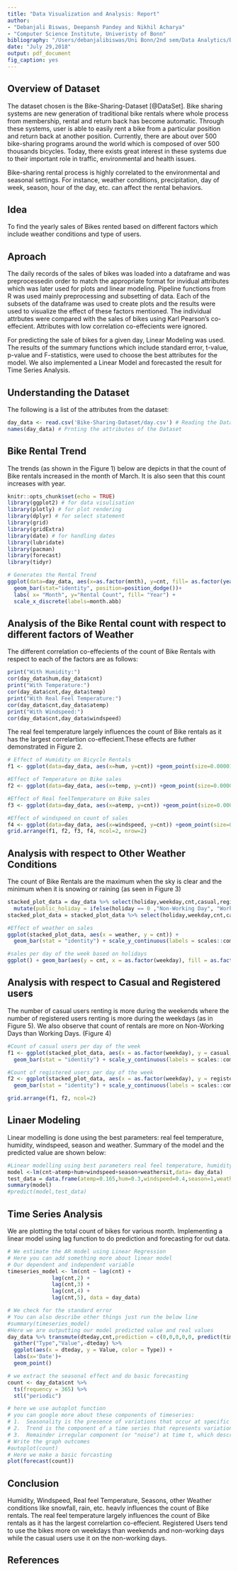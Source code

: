 ```yaml
---
title: "Data Visualization and Analysis: Report"
author: 
- "Debanjali Biswas, Deepansh Pandey and Nikhil Acharya"
- "Computer Science Institute, Univeristy of Bonn"
bibliography: "/Users/debanjalibiswas/Uni Bonn/2nd sem/Data Analytics/Bike-Sharing-Dataset/Final_Project/bibliography.bibtex"
date: "July 29,2018"
output: pdf_document
fig_caption: yes
---
```


## Overview of Dataset

The dataset chosen is the Bike-Sharing-Dataset [@DataSet]. Bike sharing systems are new generation of traditional bike rentals where whole process from membership, rental and return 
back has become automatic. Through these systems, user is able to easily rent a bike from a particular position and return 
back at another position. Currently, there are about over 500 bike-sharing programs around the world which is composed of 
over 500 thousands bicycles. Today, there exists great interest in these systems due to their important role in traffic, 
environmental and health issues. 

Bike-sharing rental process is highly correlated to the environmental and seasonal settings. For instance, weather conditions, precipitation, day of week, season, hour of the day, etc. can affect the rental behaviors.

## Idea
To find the yearly sales of Bikes rented based on different factors which include weather conditions and type of users.

## Aproach
The daily records of the sales of bikes was loaded into a dataframe and was preprocessedin order to match the appropriate format for invidual attributes which was later used for plots and linear modeling. Pipeline functions from R was used mainly preprocessing and subsetting of data. Each of the subsets of the dataframe was used to create plots and the results were used to visualize the effect of these factors mentioned. The individual attrbutes were compared with the sales of bikes using Karl Pearson's co-effecient. Attributes with low correlation co-effecients were ignored. 

For predicting the sale of bikes for a given day, Linear Modeling was used. The results of the summary functions which include standard error, t-value, p-value and F-statistics, were used to choose the best attributes for the model. We also implemented a Linear Model and forecasted the result for Time Series Analysis.

## Understanding the Dataset
The following is a list of the attributes from the dataset:
```r
day_data <- read.csv('Bike-Sharing-Dataset/day.csv') # Reading the Dataset
names(day_data) # Prnting the attributes of the Dataset
```

## Bike Rental Trend
The trends (as shown in the Figure 1) below are depicts in that the count of Bike rentals increased in the month of March. It is also seen that this count increases with year.
```r
knitr::opts_chunk$set(echo = TRUE)
library(ggplot2) # for data visulisation
library(plotly) # for plot rendering
library(dplyr) # for select statement
library(grid)
library(gridExtra)
library(date) # for handling dates
library(lubridate)
library(pacman)
library(forecast)
library(tidyr)
```

```r
# Generates the Rental Trend
ggplot(data=day_data, aes(x=as.factor(mnth), y=cnt, fill= as.factor(year(dteday)))) + 
  geom_bar(stat="identity", position=position_dodge())+
  labs( x= "Month", y="Rental Count", fill= "Year") +
  scale_x_discrete(labels=month.abb) 

```


## Analysis of the Bike Rental count with respect to different factors of Weather
The different correlation co-effecients of the count of Bike Rentals with respect to each of the factors are as follows:
```r
print("With Humidity:")
cor(day_data$hum,day_data$cnt)
print("With Temperature:")
cor(day_data$cnt,day_data$temp)
print("With Real Feel Temperature:")
cor(day_data$cnt,day_data$atemp)
print("With Windspeed:")
cor(day_data$cnt,day_data$windspeed)
```

The real feel temperature largely influences the count of Bike rentals as it has the largest correlartion co-effecient.These effects are futher demonstrated in Figure 2.

```r
# Effect of Humidity on Bicycle Rentals
f1 <- ggplot(data=day_data, aes(x=hum, y=cnt)) +geom_point(size=0.00001)+ labs(x= "Humidity", y="Rental Count")  +scale_x_continuous(breaks=c(0,0.5,1))

#Effect of Temperature on Bike sales
f2 <- ggplot(data=day_data, aes(x=temp, y=cnt)) +geom_point(size=0.00001)+ labs(x= "Temperature", y="Rental Count")  +scale_x_continuous(breaks=c(0,0.5,1)) + geom_smooth(method='lm')

#Effect of Real feelTemperature on Bike sales
f3 <- ggplot(data=day_data, aes(x=atemp, y=cnt)) +geom_point(size=0.00001)+ labs(x= "Real feel Temperature", y="Rental Count")  +scale_x_continuous(breaks=c(0,0.5,1)) + geom_smooth(method='lm')

#Effect of windspeed on count of sales
f4 <- ggplot(data=day_data, aes(x=windspeed, y=cnt)) +geom_point(size=0.00001)+ labs(x= "Windspeed", y="Rental Count")  +scale_x_continuous(breaks=c(0,0.5,1)) + geom_smooth(method='lm')
grid.arrange(f1, f2, f3, f4, ncol=2, nrow=2)
```

## Analysis with respect to Other Weather Conditions
The count of Bike Rentals are the maximum when the sky is clear and the minimum when it is snowing or raining (as seen in Figure 3)

```r
stacked_plot_data = day_data %>% select(holiday,weekday,cnt,casual,registered,weathersit) %>%  
  mutate(public_holiday = ifelse(holiday == 0 ,"Non-Working Day", "Working Day"))
stacked_plot_data = stacked_plot_data %>% select(holiday,weekday,cnt,casual,registered,weathersit, public_holiday) %>% mutate(weather = case_when(weathersit==1 ~ "Clear" , weathersit==2 ~ "Mild" ,  weathersit==3 ~ "Snow/Rain"))

#Effect of weather on sales
ggplot(stacked_plot_data, aes(x = weather, y = cnt)) +
  geom_bar(stat = "identity") + scale_y_continuous(labels = scales::comma) + labs(x= "Weather Condition", y="Rental Count")
```
```r
#sales per day of the week based on holidays
ggplot() + geom_bar(aes(y = cnt, x = as.factor(weekday), fill = as.factor(public_holiday)), data = stacked_plot_data,stat="identity",position=position_dodge()) + labs( x= "Day", y="Rental Count" , fill="Holiday") + scale_y_continuous(labels = scales::comma)+ scale_x_discrete(labels= c("Sun", "Mon", "Tues", "Wed", "Thurs", "Fri", "Sat"))

```
## Analysis with respect to Casual and Registered users
The number of casual users renting is more during the weekends where the number of registered users renting is more during the weekdays (as in Figure 5). We also observe that count of rentals are more on Non-Working Days than Working Days. (Figure 4)

```r

#Count of casual users per day of the week
f1 <- ggplot(stacked_plot_data, aes(x = as.factor(weekday), y = casual, group=1))+ scale_x_discrete(labels= c("Sun", "Mon", "Tues", "Wed", "Thurs", "Fri", "Sat"))+ 
  geom_bar(stat = "identity") + scale_y_continuous(labels = scales::comma)+ labs(x= "Day", y="Casual Users Count")

#Count of registered users per day of the week
f2 <- ggplot(stacked_plot_data, aes(x = as.factor(weekday), y = registered, group=1)) + scale_x_discrete(labels= c("Sun", "Mon", "Tues", "Wed", "Thurs", "Fri", "Sat"))+
  geom_bar(stat = "identity") + scale_y_continuous(labels = scales::comma) + labs(x= "Day", y="Registered Users Count")

grid.arrange(f1, f2, ncol=2)
```

## Linaer Modeling
Linear modelling is done using the best parameters: real feel temperature, humidity, windspeed, season and weather. Summary of the model and the predicted value are shown below:

```r
#Linear modelling using best parameters real feel temperature, humidity, windspeed,season and weather. Explain why its a good fit
model <-lm(cnt~atemp+hum+windspeed+season+weathersit,data= day_data)
test_data = data.frame(atemp=0.165,hum=0.3,windspeed=0.4,season=1,weathersit=1)
summary(model)
#predict(model,test_data)

```

## Time Series Analysis
We are plotting the total count of bikes for various month. Implementing a linear model using lag function to do prediction and forecasting for out data. 

```r

# We estimate the AR model using Linear Regression
# Here you can add something more about linear model
# Our dependent and independent variable
timeseries_model <- lm(cnt ~ lag(cnt) + 
              lag(cnt,2) +
              lag(cnt,3) +
              lag(cnt,4) +
              lag(cnt,5), data = day_data)

# We check for the standard error
# You can also describe other things just run the below line
#summary(timeseries_model)
#Here we are outputting our model predicted value and real values
day_data %>% transmute(dteday,cnt,prediction = c(0,0,0,0,0, predict(timeseries_model))) %>%
  gather("Type","Value",-dteday) %>%
  ggplot(aes(x = dteday, y = Value, color = Type)) + 
  labs(x='Date')+
  geom_point()
```
```r

# we extract the seasonal effect and do basic forecasting
count <- day_data$cnt %>%
  ts(frequency = 365) %>%
  stl("periodic")

# here we use autoplot function 
# you can google more about these components of timeseries:
# 1.  Seasonality is the presence of variations that occur at specific regular intervals less than a year, such as weekly, monthly, or quarterly.
# 2.  Trend is the component of a time series that represents variations of low frequency in a time series, the high and medium frequency fluctuations having been filtered out.
# 3.  Remainder irregular component (or "noise") at time t, which describes random, irregular influences. It represents the residuals or remainder of the time series after the other components have been removed.
# Write the graph outcomes
#autoplot(count)
# Here we make a basic forcasting
plot(forecast(count)) 

```

## Conclusion
Humidity, Windspeed, Real feel Temperature, Seasons, other Weather conditions like snowfall, rain, etc. heavly influences the count of Bike rentals. The real feel temperature largely influences the count of Bike rentals as it has the largest correlartion co-effecient. Registered Users tend to use the bikes more on weekdays than weekends and non-working days while the casual users use it on the non-working days. 

## References


